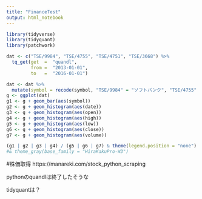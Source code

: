 ```yaml
---
title: "FinanceTest"
output: html_notebook
---
```


```r
library(tidyverse)
library(tidyquant)
library(patchwork)

```

```r
dat <- c("TSE/9984", "TSE/4755", "TSE/4751", "TSE/3668") %>%
  tq_get(get  =  "quandl",
         from =  "2013-01-01",
         to   =  "2016-01-01")
```

```r
dat <- dat %>%
  mutate(symbol = recode(symbol, "TSE/9984" = "ソフトバンク", "TSE/4755" = "楽天", "TSE/4751" = "サイバーエージェント", "TSE/3668" = "コロプラ"))
g <- ggplot(dat)
g1 <- g + geom_bar(aes(symbol))
g2 <- g + geom_histogram(aes(date))
g3 <- g + geom_histogram(aes(open))
g4 <- g + geom_histogram(aes(high))
g5 <- g + geom_histogram(aes(low))
g6 <- g + geom_histogram(aes(close))
g7 <- g + geom_histogram(aes(volume))

(g1 | g2 | g3 | g4) / (g5 | g6 | g7) & theme(legend.position = "none")
#& theme_gray(base_family = "HiraKakuPro-W3")

```

#株価取得
https://manareki.com/stock_python_scraping

pythonのquandlは終了したそうな

tidyquantは？